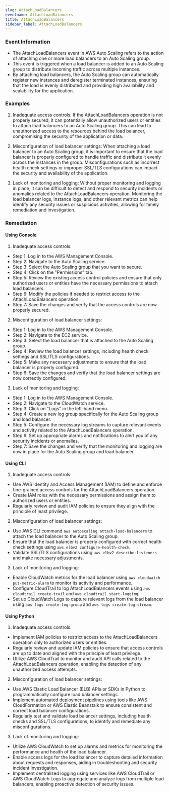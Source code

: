 ```yaml
--- 
slug: AttachLoadBalancers
eventname: AttachLoadBalancers
title: AttachLoadBalancers
sidebar_label: AttachLoadBalancers
---
```

                       
### Event Information

- The AttachLoadBalancers event in AWS Auto Scaling refers to the action of attaching one or more load balancers to an Auto Scaling group.
- This event is triggered when a load balancer is added to an Auto Scaling group to distribute incoming traffic across multiple instances.
- By attaching load balancers, the Auto Scaling group can automatically register new instances and deregister terminated instances, ensuring that the load is evenly distributed and providing high availability and scalability for the application.


### Examples

1. Inadequate access controls: If the AttachLoadBalancers operation is not properly secured, it can potentially allow unauthorized users or entities to attach load balancers to an Auto Scaling group. This can lead to unauthorized access to the resources behind the load balancer, compromising the security of the application or data.

2. Misconfiguration of load balancer settings: When attaching a load balancer to an Auto Scaling group, it is important to ensure that the load balancer is properly configured to handle traffic and distribute it evenly across the instances in the group. Misconfigurations such as incorrect health check settings or improper SSL/TLS configurations can impact the security and availability of the application.

3. Lack of monitoring and logging: Without proper monitoring and logging in place, it can be difficult to detect and respond to security incidents or anomalies related to the AttachLoadBalancers operation. Monitoring the load balancer logs, instance logs, and other relevant metrics can help identify any security issues or suspicious activities, allowing for timely remediation and investigation.

### Remediation

#### Using Console

1. Inadequate access controls:
- Step 1: Log in to the AWS Management Console.
- Step 2: Navigate to the Auto Scaling service.
- Step 3: Select the Auto Scaling group that you want to secure.
- Step 4: Click on the "Permissions" tab.
- Step 5: Review the existing access control policies and ensure that only authorized users or entities have the necessary permissions to attach load balancers.
- Step 6: Modify the policies if needed to restrict access to the AttachLoadBalancers operation.
- Step 7: Save the changes and verify that the access controls are now properly secured.

2. Misconfiguration of load balancer settings:
- Step 1: Log in to the AWS Management Console.
- Step 2: Navigate to the EC2 service.
- Step 3: Select the load balancer that is attached to the Auto Scaling group.
- Step 4: Review the load balancer settings, including health check settings and SSL/TLS configurations.
- Step 5: Make any necessary adjustments to ensure that the load balancer is properly configured.
- Step 6: Save the changes and verify that the load balancer settings are now correctly configured.

3. Lack of monitoring and logging:
- Step 1: Log in to the AWS Management Console.
- Step 2: Navigate to the CloudWatch service.
- Step 3: Click on "Logs" in the left-hand menu.
- Step 4: Create a new log group specifically for the Auto Scaling group and load balancer.
- Step 5: Configure the necessary log streams to capture relevant events and activity related to the AttachLoadBalancers operation.
- Step 6: Set up appropriate alarms and notifications to alert you of any security incidents or anomalies.
- Step 7: Save the changes and verify that the monitoring and logging are now in place for the Auto Scaling group and load balancer.

#### Using CLI

1. Inadequate access controls:
- Use AWS Identity and Access Management (IAM) to define and enforce fine-grained access controls for the AttachLoadBalancers operation.
- Create IAM roles with the necessary permissions and assign them to authorized users or entities.
- Regularly review and audit IAM policies to ensure they align with the principle of least privilege.

2. Misconfiguration of load balancer settings:
- Use AWS CLI command `aws autoscaling attach-load-balancers` to attach the load balancer to the Auto Scaling group.
- Ensure that the load balancer is properly configured with correct health check settings using `aws elbv2 configure-health-check`.
- Validate SSL/TLS configurations using `aws elbv2 describe-listeners` and make necessary adjustments.

3. Lack of monitoring and logging:
- Enable CloudWatch metrics for the load balancer using `aws cloudwatch put-metric-alarm` to monitor its activity and performance.
- Configure CloudTrail to log AttachLoadBalancers events using `aws cloudtrail create-trail` and `aws cloudtrail start-logging`.
- Set up CloudWatch Logs to capture relevant logs from the load balancer using `aws logs create-log-group` and `aws logs create-log-stream`.

#### Using Python

1. Inadequate access controls:
- Implement IAM policies to restrict access to the AttachLoadBalancers operation only to authorized users or entities.
- Regularly review and update IAM policies to ensure that access controls are up to date and aligned with the principle of least privilege.
- Utilize AWS CloudTrail to monitor and audit API calls related to the AttachLoadBalancers operation, enabling the detection of any unauthorized access attempts.

2. Misconfiguration of load balancer settings:
- Use AWS Elastic Load Balancer (ELB) APIs or SDKs in Python to programmatically configure load balancer settings.
- Implement automated deployment pipelines using tools like AWS CloudFormation or AWS Elastic Beanstalk to ensure consistent and correct load balancer configurations.
- Regularly test and validate load balancer settings, including health checks and SSL/TLS configurations, to identify and remediate any misconfigurations.

3. Lack of monitoring and logging:
- Utilize AWS CloudWatch to set up alarms and metrics for monitoring the performance and health of the load balancer.
- Enable access logs for the load balancer to capture detailed information about requests and responses, aiding in troubleshooting and security incident investigation.
- Implement centralized logging using services like AWS CloudTrail or AWS CloudWatch Logs to aggregate and analyze logs from multiple load balancers, enabling proactive detection of security issues.


 